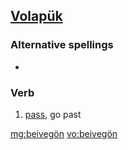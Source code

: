 ==[[Volapük]]==

===Alternative spellings===
*{{l|vo|beivegoyn}}

===Verb===
{{infl|vo|verb}}

# [[pass]], go past

[[mg:beivegön]]
[[vo:beivegön]]